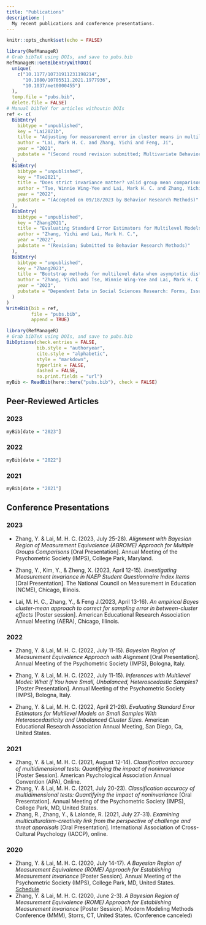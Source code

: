 ```yaml
---
title: "Publications"
description: |
  My recent publications and conference presentations. 
---
```


```r
knitr::opts_chunk$set(echo = FALSE)
```

```r
library(RefManageR)
# Grab bibTeX using DOIs, and save to pubs.bib
RefManageR::GetBibEntryWithDOI(
  unique(
    c("10.1177/10731911231198214",
      "10.1080/10705511.2021.1977936",
      "10.1037/met0000455")
  ), 
  temp.file = "pubs.bib", 
  delete.file = FALSE)
# Manual bibTeX for articles withoutin DOIs
ref <- c(
  BibEntry(
    bibtype = "unpublished", 
    key = "Lai2021b", 
    title = "Adjusting for measurement error in cluster means in multilevel modeling: Two numerically stable alternatives to latent-mean centering.", 
    author = "Lai, Mark H. C. and Zhang, Yichi and Feng, Ji", 
    year = "2021", 
    pubstate = "(Second round revision submitted; Multivariate Behavioral Research)"
  ),
  BibEntry(
    bibtype = "unpublished", 
    key = "Tse2021", 
    title = "Does strict invariance matter? valid group mean comparisons with ordered-categorical items",
    author = "Tse, Winnie Wing-Yee and Lai, Mark H. C. and Zhang, Yichi", 
    year = "2022", 
    pubstate = "(Accepted on 09/18/2023 by Behavior Research Methods)"
  ),
  BibEntry(
    bibtype = "unpublished", 
    key = "Zhang2021", 
    title = "Evaluating Standard Error Estimators for Multilevel Models on Small Samples With Heteroscedasticity and Unbalanced Cluster Sizes",
    author = "Zhang, Yichi and Lai, Mark H. C.", 
    year = "2022", 
    pubstate = "(Revision; Submitted to Behavior Research Methods)"
  ),
  BibEntry(
    bibtype = "unpublished",
    key = "Zhang2023",
    title = "Bootstrap methods for multilevel data when asymptotic distributional assumptions are not tenable",
    author = "Zhang, Yichi and Tse, Winnie Wing-Yee and Lai, Mark H. C.",
    year = "2023",
    pubstate = "Dependent Data in Social Sciences Research: Forms, Issues, and Methods of Analysis.(Under review)"
  )
)
WriteBib(bib = ref, 
         file = "pubs.bib", 
         append = TRUE)
```

```r
library(RefManageR)
# Grab bibTeX using DOIs, and save to pubs.bib
BibOptions(check.entries = FALSE,
           bib.style = "authoryear",
           cite.style = "alphabetic",
           style = "markdown",
           hyperlink = FALSE,
           dashed = FALSE, 
           no.print.fields = "url")
myBib <- ReadBib(here::here("pubs.bib"), check = FALSE)
```

## Peer-Reviewed Articles 

### 2023

```r
myBib[date = "2023"]
```

### 2022

```r
myBib[date = "2022"]
```

### 2021

```r
myBib[date = "2021"]
```

## Conference Presentations

### 2023

- Zhang, Y. & Lai, M. H. C. (2023, July 25-28). *Alignment with Bayesian Region of Measurement Equivalence (ABROME) Approach for Multiple Groups Comparisons* [Oral Presentation]. Annual Meeting of the Psychometric Society (IMPS), College Park, Maryland.

- Zhang, Y., Kim, Y., &  Zheng, X. (2023, April 12-15). *Investigating Measurement Invariance in NAEP Student Questionnaire Index Items* [Oral Presentation]. The National Council on Measurement in Education (NCME), Chicago, Illinois.

- Lai, M. H. C., Zhang, Y., & Feng J.(2023, April 13-16). *An empirical Bayes cluster-mean approach to correct for sampling error in between-cluster effects* [Poster session]. American Educational Research Association Annual Meeting (AERA), Chicago, Illinois.


### 2022

- Zhang, Y. & Lai, M. H. C. (2022, July 11-15). *Bayesian Region of Measurement Equivalence Approach with Alignment* [Oral Presentation]. Annual Meeting of the Psychometric Society (IMPS), Bologna, Italy.

- Zhang, Y. & Lai, M. H. C. (2022, July 11-15). *Inferences with Multilevel Model: What if You have Small, Unbalanced, Heteroscedastic Samples?* [Poster Presentation]. Annual Meeting of the Psychometric Society (IMPS), Bologna, Italy.

- Zhang, Y. & Lai, M. H. C. (2022, April 21-26). *Evaluating Standard Error Estimators for Multilevel Models on Small Samples With Heteroscedasticity and Unbalanced Cluster Sizes.* American Educational Research Association Annual Meeting, San Diego, Ca, United States.

### 2021

- Zhang, Y. & Lai, M. H. C. (2021, August 12-14). *Classification accuracy of multidimensional tests: Quantifying the impact of noninvariance* [Poster Session]. American Psychological Association Annual Convention (APA), Online.
- Zhang, Y. & Lai, M. H. C. (2021, July 20-23). *Classification accuracy of multidimensional tests: Quantifying the impact of noninvariance* [Oral Presentation]. Annual Meeting of the Psychometric Society (IMPS), College Park, MD, United States.
- Zhang, R., Zhang, Y., & Lalonde, R. (2021, July 27-31). *Examining multiculturalism-creativity link from the perspective of challenge and threat appraisals* [Oral Presentation]. International Association of Cross-Cultural Psychology (IACCP), online.

### 2020

- Zhang, Y. & Lai, M. H. C. (2020, July 14-17). *A Bayesian Region of Measurement Equivalence (ROME) Approach for Establishing Measurement Invariance* [Poster Session]. Annual Meeting of the Psychometric Society (IMPS), College Park, MD, United States. [Schedule](https://www.psychometricsociety.org/sites/main/files/file-attachments/imps_2020_virtual_schedule_g1.pdf?1594692842)
- Zhang, Y. & Lai, M. H. C. (2020, June 2-3). *A Bayesian Region of Measurement Equivalence (ROME) Approach for Establishing Measurement Invariance* [Poster Session]. Modern Modeling Methods Conference (MMM), Storrs, CT, United States. (Conference canceled)
